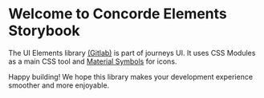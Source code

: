 
<Meta title="Welcome/Overview" />

# Welcome to Concorde Elements Storybook 

The UI Elements library [(Gitlab)](https://gitlab.com/e-pilot/product/journey/journey-monorepo/-/tree/main/packages/concorde-elements) is part of journeys UI. 
It uses CSS Modules as a main CSS tool and [Material Symbols](https://developers.google.com/fonts/docs/material_symbols) for icons. 

Happy building! We hope this library makes your development experience smoother and more enjoyable.